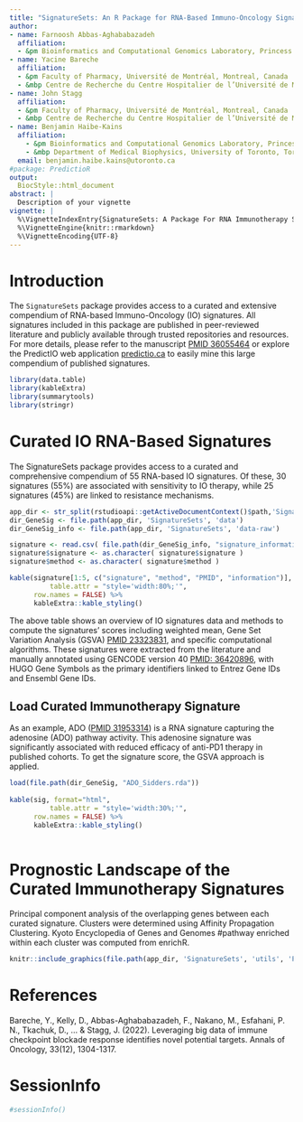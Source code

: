```yaml
---
title: "SignatureSets: An R Package for RNA-Based Immuno-Oncology Signatures"
author:
- name: Farnoosh Abbas-Aghababazadeh
  affiliation:
  - &pm Bioinformatics and Computational Genomics Laboratory, Princess Margaret Cancer Center,University Health Network, Toronto, Ontario, Canada
- name: Yacine Bareche
  affiliation:
  - &pm Faculty of Pharmacy, Université de Montréal, Montreal, Canada
  - &mbp Centre de Recherche du Centre Hospitalier de l’Université de Montréal, Institut du Cancer de Montréal, Montreal, Canada
- name: John Stagg
  affiliation:
  - &pm Faculty of Pharmacy, Université de Montréal, Montreal, Canada
  - &mbp Centre de Recherche du Centre Hospitalier de l’Université de Montréal, Institut du Cancer de Montréal, Montreal, Canada
- name: Benjamin Haibe-Kains
  affiliation:
    - &pm Bioinformatics and Computational Genomics Laboratory, Princess Margaret Cancer Center,University Health Network, Toronto, Ontario, Canada
    - &mbp Department of Medical Biophysics, University of Toronto, Toronto, Canada
  email: benjamin.haibe.kains@utoronto.ca
#package: PredictioR
output:
  BiocStyle::html_document
abstract: |
  Description of your vignette
vignette: |
  %\VignetteIndexEntry{SignatureSets: A Package For RNA Immunotherapy Signatures}
  %\VignetteEngine{knitr::rmarkdown}
  %\VignetteEncoding{UTF-8}
---
```


# Introduction

The `SignatureSets` package provides access to a curated and extensive compendium of RNA-based Immuno-Oncology (IO) signatures. All signatures included in this package are published in peer-reviewed literature and publicly available through trusted repositories and resources. For more details, please refer to the manuscript [PMID 36055464](https://pubmed.ncbi.nlm.nih.gov/36055464/) or explore the PredictIO web application [predictio.ca](https://predictio.ca/) to easily mine this large compendium of published signatures.


```r

library(data.table)
library(kableExtra)
library(summarytools)
library(stringr)

```


# Curated IO RNA-Based Signatures 

The SignatureSets package provides access to a curated and comprehensive compendium of 55 RNA-based IO signatures. Of these, 30 signatures (55%) are associated with sensitivity to IO therapy, while 25 signatures (45%) are linked to resistance mechanisms. 

```r

app_dir <- str_split(rstudioapi::getActiveDocumentContext()$path,'SignatureSets')[[1]][1]
dir_GeneSig <- file.path(app_dir, 'SignatureSets', 'data')
dir_GeneSig_info <- file.path(app_dir, 'SignatureSets', 'data-raw')

signature <- read.csv( file.path(dir_GeneSig_info, "signature_information.csv")) 
signature$signature <- as.character( signature$signature )
signature$method <- as.character( signature$method )

kable(signature[1:5, c("signature", "method", "PMID", "information")], format="html", 
          table.attr = "style='width:80%;'", 
      row.names = FALSE) %>% 
      kableExtra::kable_styling()

```

The above table shows an overview of IO signatures data and methods to compute the signatures' scores including weighted mean, Gene Set Variation Analysis (GSVA) [PMID 23323831](https://pubmed.ncbi.nlm.nih.gov/23323831/), and specific computational algorithms. These signatures were extracted from the literature and manually annotated using GENCODE version 40 [PMID: 36420896](https://pubmed.ncbi.nlm.nih.gov/36420896/), with HUGO Gene Symbols as the primary identifiers linked to Entrez Gene IDs and Ensembl Gene IDs.

## Load Curated Immunotherapy Signature
     
As an example, ADO ([PMID 31953314](https://pubmed.ncbi.nlm.nih.gov/31953314/)) is a RNA signature capturing the adenosine (ADO) pathway activity. This adenosine signature was significantly associated with reduced efficacy of anti-PD1 therapy in published cohorts. To get the signature score, the GSVA approach is applied. 

```r

load(file.path(dir_GeneSig, "ADO_Sidders.rda"))
 
kable(sig, format="html", 
          table.attr = "style='width:30%;'", 
      row.names = FALSE) %>% 
      kableExtra::kable_styling()
                  
```

# Prognostic Landscape of the Curated Immunotherapy Signatures

Principal component analysis of the overlapping genes between each curated signature. Clusters were determined using Affinity Propagation Clustering. Kyoto Encyclopedia of Genes and Genomes #pathway enriched within each cluster was computed from enrichR.

```r

knitr::include_graphics(file.path(app_dir, 'SignatureSets', 'utils', 'PatternSignatures.png'))

```

# References

Bareche, Y., Kelly, D., Abbas-Aghababazadeh, F., Nakano, M., Esfahani, P. N., Tkachuk, D., ... & Stagg, J. (2022). Leveraging big data of immune checkpoint blockade response identifies novel potential targets. Annals of Oncology, 33(12), 1304-1317.\

# SessionInfo

```r
#sessionInfo()
```

